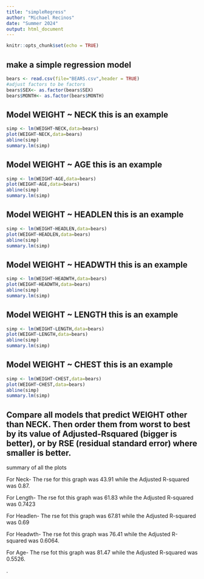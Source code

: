 ```yaml
---
title: "simpleRegress"
author: "Michael Recinos"
date: "Summer 2024"
output: html_document
---
```


```r
knitr::opts_chunk$set(echo = TRUE)
```

## make a simple regression model

```r
bears <- read.csv(file="BEARS.csv",header = TRUE)
#adjust factors to be factors
bears$SEX<- as.factor(bears$SEX)
bears$MONTH<- as.factor(bears$MONTH)
```

## Model WEIGHT ~ NECK  this is an example  

```r
simp <- lm(WEIGHT~NECK,data=bears)
plot(WEIGHT~NECK,data=bears)
abline(simp)
summary.lm(simp)
```

## Model WEIGHT ~ AGE  this is an example 

```r
simp <- lm(WEIGHT~AGE,data=bears)
plot(WEIGHT~AGE,data=bears)
abline(simp)
summary.lm(simp)
```

## Model WEIGHT ~ HEADLEN  this is an example 

```r
simp <- lm(WEIGHT~HEADLEN,data=bears)
plot(WEIGHT~HEADLEN,data=bears)
abline(simp)
summary.lm(simp)
```

## Model WEIGHT ~ HEADWTH  this is an example 

```r
simp <- lm(WEIGHT~HEADWTH,data=bears)
plot(WEIGHT~HEADWTH,data=bears)
abline(simp)
summary.lm(simp)
```

## Model WEIGHT ~ LENGTH  this is an example 

```r
simp <- lm(WEIGHT~LENGTH,data=bears)
plot(WEIGHT~LENGTH,data=bears)
abline(simp)
summary.lm(simp)
```

## Model WEIGHT ~ CHEST  this is an example 

```r
simp <- lm(WEIGHT~CHEST,data=bears)
plot(WEIGHT~CHEST,data=bears)
abline(simp)
summary.lm(simp)
```


## Compare all models that predict WEIGHT other than NECK. Then order them from worst to best by its value of Adjusted-Rsquared (bigger is better), or by RSE (residual standard error) where smaller is better. 


summary of all the plots 

For Neck- The rse for this graph was 43.91 while the Adjusted R-squared was 0.87.

For Length- The rse fot this graph was 61.83 while the Adjusted R-squared was 0.7423

For Headlen- The rse fot this graph was 67.81 while the Adjusted R-squared was 0.69

For Headwth- The rse fot this graph was 76.41 while the Adjusted R-squared was 0.6064.

For Age- The rse fot this graph was 81.47 while the Adjusted R-squared was 0.5526.

.